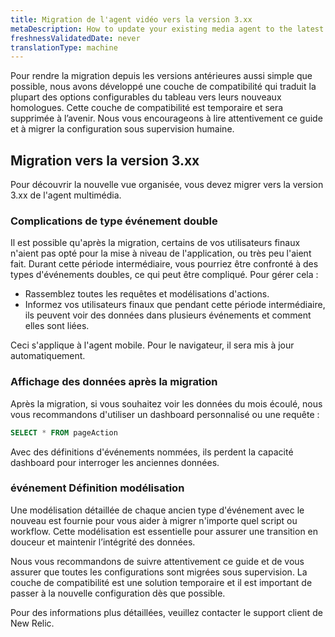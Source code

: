```yaml
---
title: Migration de l'agent vidéo vers la version 3.xx
metaDescription: How to update your existing media agent to the latest version.
freshnessValidatedDate: never
translationType: machine
---
```


Pour rendre la migration depuis les versions antérieures aussi simple que possible, nous avons développé une couche de compatibilité qui traduit la plupart des options configurables du tableau vers leurs nouveaux homologues. Cette couche de compatibilité est temporaire et sera supprimée à l’avenir. Nous vous encourageons à lire attentivement ce guide et à migrer la configuration sous supervision humaine.

## Migration vers la version 3.xx

Pour découvrir la nouvelle vue organisée, vous devez migrer vers la version 3.xx de l&apos;agent multimédia.

### Complications de type événement double

Il est possible qu&apos;après la migration, certains de vos utilisateurs finaux n&apos;aient pas opté pour la mise à niveau de l&apos;application, ou très peu l&apos;aient fait. Durant cette période intermédiaire, vous pourriez être confronté à des types d&apos;événements doubles, ce qui peut être compliqué. Pour gérer cela :

* Rassemblez toutes les requêtes et modélisations d&apos;actions.
* Informez vos utilisateurs finaux que pendant cette période intermédiaire, ils peuvent voir des données dans plusieurs événements et comment elles sont liées.

<Callout variant="important">
  Ceci s&apos;applique à l&apos;agent mobile. Pour le navigateur, il sera mis à jour automatiquement.
</Callout>

### Affichage des données après la migration

Après la migration, si vous souhaitez voir les données du mois écoulé, nous vous recommandons d&apos;utiliser un dashboard personnalisé ou une requête :

```sql
SELECT * FROM pageAction
```

<Callout variant="important">
  Avec des définitions d&apos;événements nommées, ils perdent la capacité dashboard pour interroger les anciennes données.
</Callout>

### événement Définition modélisation

Une modélisation détaillée de chaque ancien type d&apos;événement avec le nouveau est fournie pour vous aider à migrer n&apos;importe quel script ou workflow. Cette modélisation est essentielle pour assurer une transition en douceur et maintenir l’intégrité des données.

Nous vous recommandons de suivre attentivement ce guide et de vous assurer que toutes les configurations sont migrées sous supervision. La couche de compatibilité est une solution temporaire et il est important de passer à la nouvelle configuration dès que possible.

Pour des informations plus détaillées, veuillez contacter le support client de New Relic.